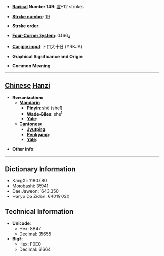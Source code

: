 * '''[[Wiktionary:Chinese radical index| Radical]] Number 149''': [[Wiktionary:Chinese radical index 言|言]]+12 strokes

* '''[[Wiktionary:Chinese total strokes index|Stroke number]]''': [[Wiktionary:Chinese total strokes index 19|19]]

* '''Stroke order''': 

* '''[[Wiktionary:Chinese four corner index|Four-Corner System]]''': 0466<sub>4</sub>

* '''[[Wiktionary:Chinese Cangjie index|Cangjie input]]''': 卜口大十日 (YRKJA)

* '''Graphical Significance and Origin''': 

* '''Common Meaning'''

----

== [[Chinese]] [[Hanzi]] ==

* '''Romanizations'''
** '''[[Mandarin]]'''
*** '''[[Pinyin]]''': shē (she1)
*** '''[[Wade-Giles]]''': she<sup>1</sup>
*** '''[[Yale]]''': 
** '''[[Cantonese]]'''
*** '''[[Jyutping]]''':
*** '''[[Penkyamp]]''': 
*** '''[[Yale]]''': 

* '''Other info''': 

----

== Dictionary Information ==

* KangXi: 1180.080
* Morobashi: 35941
* Dae Jaweon: 1643.350
* Hanyu Da Zidian: 64018.020

== Technical Information ==

* '''Unicode''':
** Hex: 8B47
** Decimal: 35655
* '''Big5''':
** Hex: F0E0
** Decimal: 61664